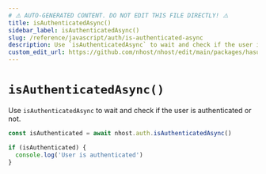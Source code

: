 ```yaml
---
# ⚠️ AUTO-GENERATED CONTENT. DO NOT EDIT THIS FILE DIRECTLY! ⚠️
title: isAuthenticatedAsync()
sidebar_label: isAuthenticatedAsync()
slug: /reference/javascript/auth/is-authenticated-async
description: Use `isAuthenticatedAsync` to wait and check if the user is authenticated or not.
custom_edit_url: https://github.com/nhost/nhost/edit/main/packages/hasura-auth-js/src/hasura-auth-client.ts#L582
---
```


# `isAuthenticatedAsync()`

Use `isAuthenticatedAsync` to wait and check if the user is authenticated or not.

```ts
const isAuthenticated = await nhost.auth.isAuthenticatedAsync()

if (isAuthenticated) {
  console.log('User is authenticated')
}
```
